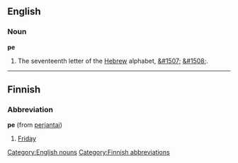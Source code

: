 ==English==

===Noun===
'''pe'''

# The seventeenth letter of the [[Hebrew]] alphabet, [[&#1507;]] [[&#1508;]].

----

==Finnish==

===Abbreviation===
'''pe''' (from [[perjantai]])

#[[Friday]]

[[Category:English nouns]]
[[Category:Finnish abbreviations]]